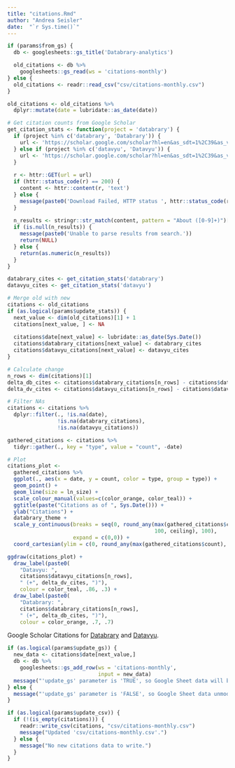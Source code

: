 ```yaml
---
title: "citations.Rmd"
author: "Andrea Seisler"
date:  "`r Sys.time()`"
---
```


<!-- # Citation counts -->

```r
if (params$from_gs) {
  db <- googlesheets::gs_title('Databrary-analytics')  

  old_citations <- db %>%
    googlesheets::gs_read(ws = 'citations-monthly')
} else {
  old_citations <- readr::read_csv("csv/citations-monthly.csv")
}

old_citations <- old_citations %>%
  dplyr::mutate(date = lubridate::as_date(date))
```

```r
# Get citation counts from Google Scholar
get_citation_stats <- function(project = 'databrary') {
  if (project %in% c('databrary', 'Databrary')) {
    url <- 'https://scholar.google.com/scholar?hl=en&as_sdt=1%2C39&as_vis=1&q=%22databrary%22&btnG='
  } else if (project %in% c('datavyu', 'Datavyu')) {
    url <- 'https://scholar.google.com/scholar?hl=en&as_sdt=1%2C39&as_vis=1&q=%22datavyu%22&btnG='
  }
  
  r <- httr::GET(url = url)
  if (httr::status_code(r) == 200) {
    content <- httr::content(r, 'text')
  } else {
    message(paste0('Download Failed, HTTP status ', httr::status_code(r)))
  }
  
  n_results <- stringr::str_match(content, pattern = "About ([0-9]+)")[2]
  if (is.null(n_results)) {
    message(paste0('Unable to parse results from search.'))
    return(NULL)
  } else {
    return(as.numeric(n_results))
  }
}

databrary_cites <- get_citation_stats('databrary')
datavyu_cites <- get_citation_stats('datavyu')

```

```r
# Merge old with new
citations <- old_citations
if (as.logical(params$update_stats)) {
  next_value <- dim(old_citations)[1] + 1
  citations[next_value, ] <- NA
  
  citations$date[next_value] <- lubridate::as_date(Sys.Date())
  citations$databrary_citations[next_value] <- databrary_cites
  citations$datavyu_citations[next_value] <- datavyu_cites
}

# Calculate change
n_rows <- dim(citations)[1]
delta_db_cites <- citations$databrary_citations[n_rows] - citations$databrary_citations[n_rows - 1]
delta_dv_cites <- citations$datavyu_citations[n_rows] - citations$datavyu_citations[n_rows - 1]

# Filter NAs
citations <- citations %>%
  dplyr::filter(., !is.na(date),
                !is.na(databrary_citations),
                !is.na(datavyu_citations))
```


```r
gathered_citations <- citations %>%
  tidyr::gather(., key = "type", value = "count", -date)

# Plot
citations_plot <- 
  gathered_citations %>%
  ggplot(., aes(x = date, y = count, color = type, group = type)) +
  geom_point() + 
  geom_line(size = ln_size) +
  scale_colour_manual(values=c(color_orange, color_teal)) +
  ggtitle(paste("Citations as of ", Sys.Date())) +
  ylab("Citations") +
  databrary_theme +
  scale_y_continuous(breaks = seq(0, round_any(max(gathered_citations$count), 
                                               100, ceiling), 100), 
                     expand = c(0,0)) +
  coord_cartesian(ylim = c(0, round_any(max(gathered_citations$count), 100, ceiling)))

ggdraw(citations_plot) +
  draw_label(paste0(
    "Datavyu: ",
    citations$datavyu_citations[n_rows],
    " (+", delta_dv_cites, ")"), 
    colour = color_teal, .86, .3) +
  draw_label(paste0(
    "Databrary: ",
    citations$databrary_citations[n_rows],
    " (+", delta_db_cites, ")"), 
    colour = color_orange, .7, .7)
```

Google Scholar Citations for  [Databrary](https://scholar.google.com/scholar?hl=en&as_sdt=1%2C39&as_vis=1&q=%22databrary%22&btnG=) and [Datavyu](https://scholar.google.com/scholar?hl=en&as_sdt=1%2C39&as_vis=1&q=%22datavyu%22&btnG).

```r
if (as.logical(params$update_gs)) {
  new_data <- citations$date[next_value,]
  db <- db %>%
    googlesheets::gs_add_row(ws = 'citations-monthly', 
                             input = new_data)
  message("'update_gs' parameter is 'TRUE', so Google Sheet data will be updated.")
} else {
  message("'update_gs' parameter is 'FALSE', so Google Sheet data unmodified.")
}
```

```r
if (as.logical(params$update_csv)) {
  if (!(is_empty(citations))) {
    readr::write_csv(citations, "csv/citations-monthly.csv")
    message("Updated 'csv/citations-monthly.csv'.")    
  } else {
    message("No new citations data to write.")
  }
}
```